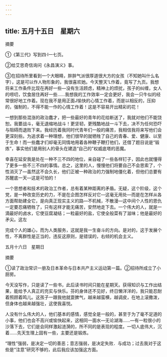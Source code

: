 ```yaml
---
---
---
```

title: 五月十五日　星期六
---




摘要

①《第三代》写到四·I一七页。

②给艾思奇信询问《永昌演义》事。

③在招待所里看到一个大眼睛，胖胖气派很厚道很大方的女孩（不知她叫什么名字），这是可以作人物形象的，我很喜欢她。今天整天‘L作着，竟写了九页。我想将来工作条件比现在再好一些―没有生活顾虑，精神上的烦扰，孩子的纠缠，女人的唠叨，饮食居住再好一些……我想我的工作效率一定会更好，我会一只牛似的经常很好地工作着。现在我不是用正面J愉快的心情工作着，而是以相反的，压抑的，强制的，不得不能一作的心情工作着！这是不容易开出精彩的花！

一想到那些混涨的政治蠢才，把一些最好的青年的花给断送了，我就对他们不能饶恕。我要战斗，毫无退缩地战斗！更坚韧，更残酷地战一斗下去，决不为任何恐吓与阻碍而退败下来。我经历着我同时代青年们一般的痛苦，我相信我将来写他们会更深刻些。为追求着一种理想，他们很早的就牺牲了自己的青春、爱、健康、以至于生命！而一些蠢才们却毫无同情地用着各种鞭子鞭打他们，还借了题目说是“锻炼”，事实他们是用别人的骨头在建造“自己的”权威底塔的恶魔。

幸喜在延安我是处在一种不三不四的地位，亲自碰了一些各样钉子，因此也就懂得了更多一些不三不四的事情。总之，这里的人，慢慢他们将要自己不会思索了，个性消灭了―虽然这不会久长，他们正被一种政治的力强制地僵化着，但他们总要有苏醒底一天―这是可怕的！

一个思想者和技术的政治工作者，总有着某种距离的矛盾。无疑，这个阶级，这个党，是一种改变历史的力，不是在企图怎样反对它―这毫无用处―而是在怎样从各方面帮助建全它，是向真正现实主义的路―不机械，不散漫―这中间个人性的恩仇一定要忍痛牺牲了，只有这样才能无痛苦，安然地走下去。一个伟大的人，就是一滴最好的卤水，它使豆腐凝结；一粒最好的盐，它使全般菜有了滋味；他是最好的矛尖。这左

完成个人的雄心，而为人类服务，这就是我一生奋斗的方向。是对的，这于发展个性，不离群性是正当的，违反这原则，是错误的，右倾的机会主义。





五月十六日　星期日


摘要

①读了政治常识一册及日本革命与日本共产主义运动第一篇。②招待所成立了小厨房。

今天没写作，只是读了一些书，此后读书时间只能在星期天。获得知识与工作出结果，能给予人真正的充实与快乐。芬的身体还不见好，终日懒洋洋的，我只能忍耐着照顾着鸣儿。这孩子一跟我他就耍脾气，越来越蛮横，越调皮，在地上滚撒泼，但身体也越来越强壮，这使我喜悦。

人没有什么伟大的人，他们基本的感情，感觉全是一般的，甚至于为了毫不足道的小事，他们也会不高兴或愉快起来，这相同一面水―无论湖海……―有一粒很小的沙落下去，它们是会同样激起涟漪的，所不同的是表现的程度。一切人底伟大，沉着……先天生理上固有一些，主要还是锻炼。

“理性”强弱，是决定一切的善恶；意志强弱，是决定失败．与成功；过去我对于这些是“注意”研究不够的，此后我应该加强这方面。